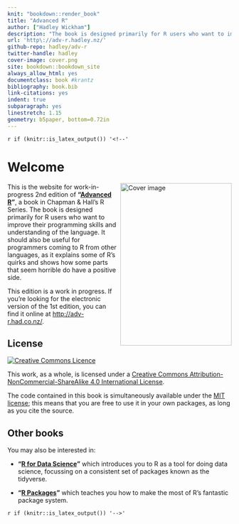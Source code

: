 ```yaml
---
knit: "bookdown::render_book"
title: "Advanced R"
author: ["Hadley Wickham"]
description: "The book is designed primarily for R users who want to improve their programming skills and understanding of the language.  It should also be useful for programmers coming to R from other languages, as it explains some of R's quirks and shows how some parts that seem horrible do have a positive side."
url: 'http\://adv-r.hadley.nz/'
github-repo: hadley/adv-r
twitter-handle: hadley
cover-image: cover.png
site: bookdown::bookdown_site
always_allow_html: yes
documentclass: book #krantz
bibliography: book.bib
link-citations: yes
indent: true
subparagraph: yes
linestretch: 1.15
geometry: b5paper, bottom=0.72in
---
```


`r if (knitr::is_latex_output()) '<!--'` 

# Welcome {-}

<img src="cover.png" width="250" height="366" align="right" alt="Cover image" />

This is the website for work-in-progress 2nd edition of __"[Advanced R](http://amzn.com/1466586966?tag=devtools-20)"__, a book in Chapman & Hall's R Series. The book is designed primarily for R users who want to improve their programming skills and understanding of the language.  It should also be useful for programmers coming to R from other languages, as it explains some of R's quirks and shows how some parts that seem horrible do have a positive side.

This edition is a work in progress. If you're looking for the electronic version of the 1st edition, you can find it online at <http://adv-r.had.co.nz/>.

## License {-}

<a rel="license" href="http://creativecommons.org/licenses/by-nc-sa/4.0/"><img alt="Creative Commons Licence" style="border-width:0" src="https://i.creativecommons.org/l/by-nc-sa/4.0/88x31.png" /></a>

This work, as a whole, is licensed under a <a rel="license" href="http://creativecommons.org/licenses/by-nc-sa/4.0/">Creative Commons Attribution-NonCommercial-ShareAlike 4.0 International License</a>.

The code contained in this book is simultaneously available under the [MIT license](https://opensource.org/licenses/MIT); this means that you are free to use it in your own packages, as long as you cite the source.

## Other books {-}

You may also be interested in:

* __"[R for Data Science](http://r4ds.had.co.nz/)"__ which introduces you to R 
  as a tool for doing data science, focussing on a consistent
  set of packages known as the tidyverse.

* __"[R Packages](http://r-pkgs.had.co.nz/)"__ which teaches you 
  how to make the most of R's fantastic package system.

`r if (knitr::is_latex_output()) '-->'`
